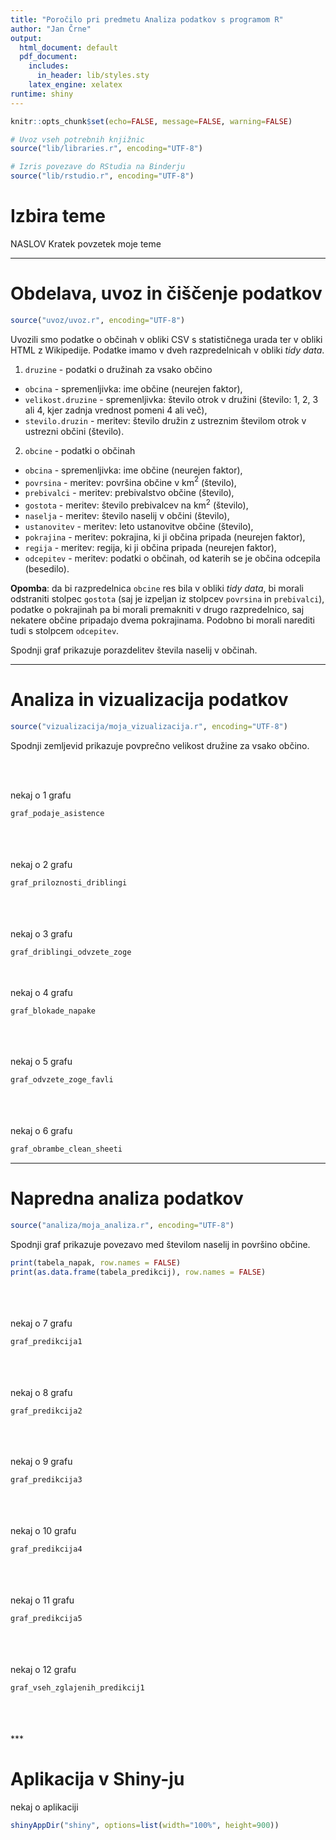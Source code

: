 ```yaml
---
title: "Poročilo pri predmetu Analiza podatkov s programom R"
author: "Jan Črne"
output:
  html_document: default
  pdf_document:
    includes:
      in_header: lib/styles.sty
    latex_engine: xelatex
runtime: shiny
---
```


```r
knitr::opts_chunk$set(echo=FALSE, message=FALSE, warning=FALSE)

# Uvoz vseh potrebnih knjižnic
source("lib/libraries.r", encoding="UTF-8")
```

```r
# Izris povezave do RStudia na Binderju
source("lib/rstudio.r", encoding="UTF-8")
```

# Izbira teme
NASLOV
Kratek povzetek moje teme


***

# Obdelava, uvoz in čiščenje podatkov

```r
source("uvoz/uvoz.r", encoding="UTF-8")
```

Uvozili smo podatke o občinah v obliki CSV s statističnega urada ter v obliki HTML
z Wikipedije. Podatke imamo v dveh razpredelnicah v obliki *tidy data*.

1. `druzine` - podatki o družinah za vsako občino
  - `obcina` - spremenljivka: ime občine (neurejen faktor),
  - `velikost.druzine` - spremenljivka: število otrok v družini (število: 1, 2, 3 ali 4, kjer zadnja vrednost pomeni 4 ali več),
  - `stevilo.druzin` - meritev: število družin z ustreznim številom otrok v ustrezni občini (število).

2. `obcine` - podatki o občinah
  - `obcina` - spremenljivka: ime občine (neurejen faktor),
  - `povrsina` - meritev: površina občine v km$^2$ (število),
  - `prebivalci` - meritev: prebivalstvo občine (število),
  - `gostota` - meritev: število prebivalcev na km$^2$ (število),
  - `naselja` - meritev: število naselij v občini (število),
  - `ustanovitev` - meritev: leto ustanovitve občine (število),
  - `pokrajina` - meritev: pokrajina, ki ji občina pripada (neurejen faktor),
  - `regija` - meritev: regija, ki ji občina pripada (neurejen faktor),
  - `odcepitev` - meritev: podatki o občinah, od katerih se je občina odcepila (besedilo).

**Opomba**: da bi razpredelnica `obcine` res bila v obliki *tidy data*, bi morali odstraniti stolpec `gostota` (saj je izpeljan iz stolpcev `povrsina` in `prebivalci`), podatke o pokrajinah pa bi morali premakniti v drugo razpredelnico, saj nekatere občine pripadajo dvema pokrajinama. Podobno bi morali narediti tudi s stolpcem `odcepitev`.

Spodnji graf prikazuje porazdelitev števila naselij v občinah.

<!-- ```{r histogram, fig.align='center', fig.cap='Histogram števila naselij v občinah'} -->
<!-- ggplot(obcine, aes(x=naselja)) + geom_histogram() + -->
<!--   ggtitle("Pogostost števila naselij") + xlab("Število naselij") + ylab("Število občin") -->
<!-- ``` -->

<!-- *** -->
***
# Analiza in vizualizacija podatkov

```r
source("vizualizacija/moja_vizualizacija.r", encoding="UTF-8")
```

Spodnji zemljevid prikazuje povprečno velikost družine za vsako občino.


<br><br>  

nekaj o 1 grafu


```r
graf_podaje_asistence
```












<br><br>  
nekaj o 2 grafu

```r
graf_priloznosti_driblingi
```



<br><br>  
nekaj o 3 grafu


```r
graf_driblingi_odvzete_zoge
```
<br><br>
nekaj o 4 grafu


```r
graf_blokade_napake
```

<br><br>  
nekaj o 5 grafu


```r
graf_odvzete_zoge_favli
```

<br><br>  
nekaj o 6 grafu


```r
graf_obrambe_clean_sheeti
```

***
# Napredna analiza podatkov

```r
source("analiza/moja_analiza.r", encoding="UTF-8")
```

Spodnji graf prikazuje povezavo med številom naselij in površino občine.

```r
print(tabela_napak, row.names = FALSE)
print(as.data.frame(tabela_predikcij), row.names = FALSE)
```


<br><br>  
nekaj o 7 grafu

```r
graf_predikcija1
```

<br><br>  
nekaj o 8 grafu


```r
graf_predikcija2
```

<br><br>  
nekaj o 9 grafu


```r
graf_predikcija3
```

<br><br>  
nekaj o 10 grafu


```r
graf_predikcija4
```

<br><br>  
nekaj o 11 grafu


```r
graf_predikcija5
```

<br><br>  
nekaj o 12 grafu


```r
graf_vseh_zglajenih_predikcij1
```



<!-- # ```{r graf, fig.align='center', fig.cap='Povezava med številom naselij in površino občine'} -->
<!-- #  ggplot(inner_join(obcine, data.frame(obcina=names(skupine), -->
<!-- #                                       skupina=factor(skupine)), by="obcina") -->
<!-- #  , aes(x=povrsina, y=naselja, color=skupina, size=prebivalci/1000)) + geom_point() + -->
<!-- #    ggtitle("Število naselij glede na površino občine") + -->
<!-- #    xlab(expression("Površina (km"^2 * ")")) + ylab("Št. naselij") + -->
<!-- #    guides(color=guide_legend(title="Skupina"), -->
<!-- #           size=guide_legend(title="Prebivalci (* 1000)")) -->
<!-- #  ``` -->
<!-- #   -->
<!-- #  *** -->
<!-- #  -->
<!-- # ```{r shiny} -->
<!-- # shinyAppDir("shiny", options=list(width="100%", height=600)) -->
<!-- # ``` -->
<br><br>  
***

# Aplikacija v Shiny-ju

nekaj o aplikaciji

```r
shinyAppDir("shiny", options=list(width="100%", height=900))
```
